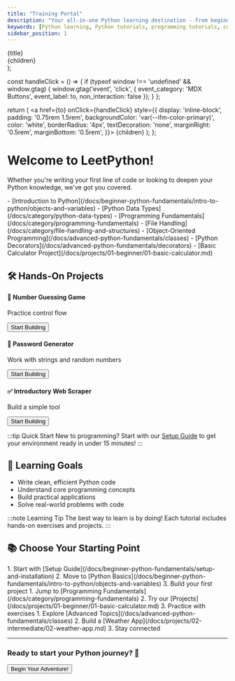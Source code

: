 ```yaml
---
title: "Training Portal"
description: "Your all-in-one Python learning destination - from beginner basics to advanced concepts, with hands-on projects and interactive tutorials."
keywords: [Python learning, Python tutorials, programming tutorials, coding projects, Python guide, learn to code, how to python]
sidebar_position: 1
---
```


  <div
    style={{
      border: '1px solid var(--ifm-color-emphasis-300)',
      borderRadius: 'var(--ifm-card-border-radius)',
      padding: '1rem',
      marginBottom: '1rem',
    }}>
    <div style={{
      fontWeight: 'bold',
      fontSize: '1.2rem',
      marginBottom: '0.5rem'
    }}>
      {title}
    </div>
    {children}
  </div>
);

  const handleClick = () => {
    if (typeof window !== 'undefined' && window.gtag) {
      window.gtag('event', 'click', {
        event_category: 'MDX Buttons',
        event_label: to,
        non_interaction: false
      });
    }
  };

  return (
    <a
      href={to}
      onClick={handleClick}
      style={{
        display: 'inline-block',
        padding: '0.75rem 1.5rem',
        backgroundColor: 'var(--ifm-color-primary)',
        color: 'white',
        borderRadius: '4px',
        textDecoration: 'none',
        marginRight: '0.5rem',
        marginBottom: '0.5rem',
      }}>
      {children}
    </a>
  );
};

# Welcome to LeetPython!

Whether you're writing your first line of code or looking to deepen your Python knowledge, we've got you covered.

<div style={{ display: 'grid', gridTemplateColumns: 'repeat(auto-fit, minmax(300px, 1fr))', gap: '1rem', marginBottom: '2rem' }}>
  <Card title="🌱 Beginner's Path">
    - [Introduction to Python](/docs/beginner-python-fundamentals/intro-to-python/objects-and-variables)
    - [Python Data Types](/docs/category/python-data-types)
    - [Programming Fundamentals](/docs/category/programming-fundamentals)
    - [File Handling](/docs/category/file-handling-and-structures)
  </Card>

  <Card title="🚀 Advanced Topics">
    - [Object-Oriented Programming](/docs/advanced-python-fundamentals/classes)
    - [Python Decorators](/docs/advanced-python-fundamentals/decorators)
    - [Basic Calculator Project](/docs/projects/01-beginner/01-basic-calculator.md)
  </Card>
</div>

## 🛠️ Hands-On Projects

<Card title="Beginner-Friendly Projects">
<div style={{ display: 'grid', gridTemplateColumns: 'repeat(auto-fit, minmax(250px, 1fr))', gap: '1rem' }}>
  <div>
    <h4>🎲 Number Guessing Game</h4>
    <p>Practice control flow</p>
    <Button to="/docs/projects/01-beginner/03-guess-the-number-game.md">Start Building</Button>
  </div>
  
  <div>
    <h4>🔐 Password Generator</h4>
    <p>Work with strings and random numbers</p>
    <Button to="/docs/projects/01-beginner/02-password-generator.md">Start Building</Button>
  </div>
  
  <div>
    <h4>✅ Introductory Web Scraper</h4>
    <p>Build a simple tool</p>
    <Button to="/docs/projects/02-intermediate/01-introductory-book-scraper">Start Building</Button>
  </div>
</div>
</Card>

:::tip Quick Start
New to programming? Start with our [Setup Guide](/docs/beginner-python-fundamentals/setup-and-installation) to get your environment ready in under 15 minutes!
:::

## 🎯 Learning Goals

<div style={{ 
  backgroundColor: 'var(--ifm-color-emphasis-100)', 
  padding: '1rem', 
  borderRadius: '8px',
  marginBottom: '2rem'
}}>

- Write clean, efficient Python code
- Understand core programming concepts
- Build practical applications
- Solve real-world problems with code

</div>

:::note Learning Tip
The best way to learn is by doing! Each tutorial includes hands-on exercises and projects.
:::

## 📚 Choose Your Starting Point

<div style={{ display: 'grid', gridTemplateColumns: 'repeat(auto-fit, minmax(250px, 1fr))', gap: '1rem', marginBottom: '2rem' }}>
  <Card title="🔰 Complete Beginners">
    1. Start with [Setup Guide](/docs/beginner-python-fundamentals/setup-and-installation)
    2. Move to [Python Basics](/docs/beginner-python-fundamentals/intro-to-python/objects-and-variables)
    3. Build your first project
  </Card>

  <Card title="📚 Some Experience">
    1. Jump to [Programming Fundamentals](/docs/category/programming-fundamentals)
    2. Try our [Projects](/docs/projects/01-beginner/01-basic-calculator.md)
    3. Practice with exercises
  </Card>

  <Card title="🚀 Advanced Learners">
    1. Explore [Advanced Topics](/docs/advanced-python-fundamentals/classes)
    2. Build a [Weather App](/docs/projects/02-intermediate/02-weather-app.md)
    3. Stay connected
  </Card>
</div>

---

<div style={{ textAlign: 'center', margin: '2rem 0' }}>
  <h3>Ready to start your Python journey? 🚀</h3>
  <Button to="/docs/beginner-python-fundamentals/setup-and-installation">Begin Your Adventure!</Button>
</div>